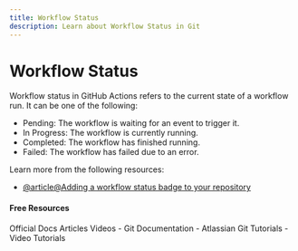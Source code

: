 ```yaml
---
title: Workflow Status
description: Learn about Workflow Status in Git
---
```


# Workflow Status

Workflow status in GitHub Actions refers to the current state of a workflow run. It can be one of the following:

- Pending: The workflow is waiting for an event to trigger it.
- In Progress: The workflow is currently running.
- Completed: The workflow has finished running.
- Failed: The workflow has failed due to an error.

Learn more from the following resources:

- [@article@Adding a workflow status badge to your repository](https://docs.github.com/en/actions/monitoring-and-troubleshooting-workflows/monitoring-workflows/adding-a-workflow-status-badge)

#### Free Resources

<Tabs defaultValue="official">
<TabsList>
<TabsTrigger value="official">Official Docs</TabsTrigger>
<TabsTrigger value="article">Articles</TabsTrigger>
<TabsTrigger value="video">Videos</TabsTrigger>
</TabsList>

<TabsContent value="official">
- <Link href="https://git-scm.com/docs">Git Documentation</Link>
</TabsContent>
<TabsContent value="article">
- <Link href="https://www.atlassian.com/git/tutorials">Atlassian Git Tutorials</Link>
</TabsContent>
<TabsContent value="video">
- <Link href="https://www.youtube.com/results?search_query=git+workflow-status+tutorial">Video Tutorials</Link>
</TabsContent>
</Tabs>

<Outlet path="5-github/actions/workflow-status" />
